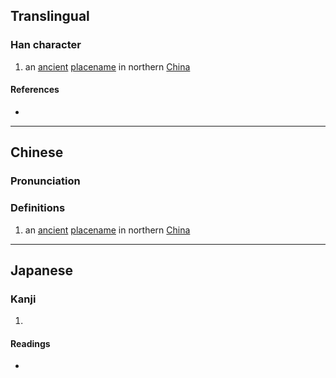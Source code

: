 {{character info/new}}
==Translingual==

===Han character===
{{Han char|rn=9|rad=人|as=10|sn=12|four=|canj=OYRB|ids=⿰亻高}}

# an [[ancient]] [[placename]] in northern [[China]]

====References====
* {{Han ref|kx=0113.080|dkj=00954|hdz=10204.090|uh=5090|ud=20624}}

----

==Chinese==
{{zh-forms}}

===Pronunciation===
{{zh-pron
|m=hào
|c=hou6
|mc=
|oc=
|ma=
|cat=pn
}}

===Definitions===
{{zh-hanzi}}

# an [[ancient]] [[placename]] in northern [[China]]

----

==Japanese==

===Kanji===
{{ja-kanji|grade=|rs=人10}}

# {{rfdef|ja|sort=人10}}

====Readings====
* {{ja-readings|on=[[こう]] (kō), [[ごう]] (gō)|kun=}}